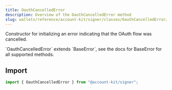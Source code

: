 ```yaml
---
title: OauthCancelledError
description: Overview of the OauthCancelledError method
slug: wallets/reference/account-kit/signer/classes/OauthCancelledError/constructor
---
```




Constructor for initializing an error indicating that the OAuth flow was
cancelled.

<Note>
  `OauthCancelledError` extends `BaseError`, see the docs for BaseError for all
  supported methods.
</Note>

## Import

```ts
import { OauthCancelledError } from "@account-kit/signer";
```
